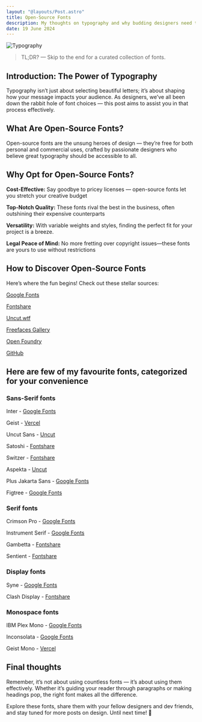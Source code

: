 ```yaml
---
layout: "@layouts/Post.astro"
title: Open-Source Fonts
description: My thoughts on typography and why budding designers need to know about open source fonts.
date: 19 June 2024
---
```


![Typography](https://images.unsplash.com/photo-1617050318658-a9a3175e34cb?q=80&w=2942&auto=format&fit=crop&ixlib=rb-4.0.3&ixid=M3wxMjA3fDB8MHxwaG90by1wYWdlfHx8fGVufDB8fHx8fA%3D%3D)

> TL;DR? — Skip to the end for a curated collection of fonts.

## Introduction: The Power of Typography
Typography isn’t just about selecting beautiful letters; it’s about shaping how your message impacts your audience. As designers, we’ve all been down the rabbit hole of font choices — this post aims to assist you in that process effectively.

## What Are Open-Source Fonts?
Open-source fonts are the unsung heroes of design — they’re free for both personal and commercial uses, crafted by passionate designers who believe great typography should be accessible to all.

## Why Opt for Open-Source Fonts?
**Cost-Effective:** Say goodbye to pricey licenses — open-source fonts let you stretch your creative budget

**Top-Notch Quality:** These fonts rival the best in the business, often outshining their expensive counterparts

**Versatility:** With variable weights and styles, finding the perfect fit for your project is a breeze.

**Legal Peace of Mind:** No more fretting over copyright issues—these fonts are yours to use without restrictions

## How to Discover Open-Source Fonts
Here’s where the fun begins! Check out these stellar sources:

<a href="https://fonts.google.com/" target="_blank">Google Fonts</a>

<a href="https://www.fontshare.com/" target="_blank">Fontshare</a>

<a href="hhttps://uncut.wtf/" target="_blank">Uncut.wtf</a>

<a href="https://www.freefaces.gallery/" target="_blank">Freefaces Gallery</a>

<a href="https://open-foundry.com/" target="_blank">Open Foundry</a>

<a href="https://github.com/" target="_blank">GitHub</a>

## Here are few of my favourite fonts, categorized for your convenience


### Sans-Serif fonts

Inter - <a href="https://fonts.google.com/specimen/Inter" target="_blank">Google Fonts</a>

Geist - <a href="https://vercel.com/font" target="_blank">Vercel</a>

Uncut Sans - <a href="https://uncut.wtf/sans-serif/uncut-sans/" target="_blank">Uncut</a>

Satoshi - <a href="https://fontshare.com/fonts/satoshi" target="_blank">Fontshare</a>

Switzer - <a href="https://www.fontshare.com/fonts/switzer" target="_blank">Fontshare</a>

Aspekta - <a href="https://uncut.wtf/sans-serif/aspekta/" target="_blank">Uncut</a>

Plus Jakarta Sans - <a href="https://fonts.google.com/specimen/Plus+Jakarta+Sans" target="_blank">Google Fonts</a>

Figtree - <a href="https://fonts.google.com/specimen/Figtree" target="_blank">Google Fonts</a>


### Serif fonts

Crimson Pro - <a href="https://fonts.google.com/specimen/Crimson+Pro" target="_blank">Google Fonts</a>

Instrument Serif - <a href="https://fonts.google.com/specimen/Instrument+Serif" target="_blank">Google Fonts</a>

Gambetta - <a href="https://www.fontshare.com/fonts/gambetta" target="_blank">Fontshare</a>

Sentient - <a href="https://www.fontshare.com/fonts/sentient" target="_blank">Fontshare</a>


### Display fonts

Syne - <a href="https://fonts.google.com/specimen/Syne" target="_blank">Google Fonts</a>

Clash Display - <a href="https://www.fontshare.com/fonts/clash-display" target="_blank">Fontshare</a>


### Monospace fonts

IBM Plex Mono - <a href="https://fonts.google.com/specimen/IBM+Plex+Mono" target="_blank">Google Fonts</a>

Inconsolata - <a href="https://fonts.google.com/specimen/Inconsolata" target="_blank">Google Fonts</a>

Geist Mono - <a href="https://vercel.com/font" target="_blank">Vercel</a>


## Final thoughts
Remember, it’s not about using countless fonts — it’s about using them effectively. Whether it’s guiding your reader through paragraphs or making headings pop, the right font makes all the difference.

Explore these fonts, share them with your fellow designers and dev friends, and stay tuned for more posts on design. Until next time! 🎨